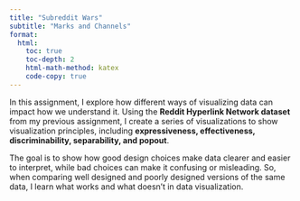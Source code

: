 ```yaml
---
title: "Subreddit Wars"
subtitle: "Marks and Channels"
format:
  html:
    toc: true
    toc-depth: 2
    html-math-method: katex
    code-copy: true
---
```

In this assignment, I explore how different ways of visualizing data can impact how we understand it. Using the **Reddit Hyperlink Network dataset** from my previous assignment, I create a series of visualizations to show visualization principles, including **expressiveness, effectiveness, discriminability, separability, and popout**.  

The goal is to show how good design choices make data clearer and easier to interpret, while bad choices can make it confusing or misleading. So, when comparing well designed and poorly designed versions of the same data, I learn what works and what doesn’t in data visualization.

